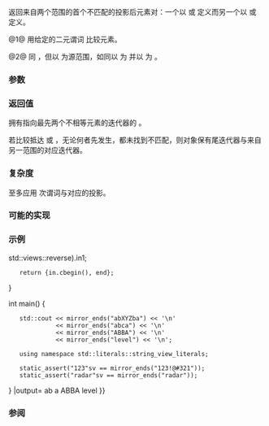 {{cpp/ranges/title|mismatch|mismatch_result}}
{{cpp/algorithm/ranges/navbar}}
{{dcl begin}}
{{dcl header|algorithm}}
{{dcl h|调用签名}}
{{dcl|num=1|since=c++20|1=
template&lt; std::input_iterator I1, std::sentinel_for&lt;I1&gt; S1,
          std::input_iterator I2, std::sentinel_for&lt;I2&gt; S2,
          class Pred = ranges::equal_to,
          class Proj1 = std::identity, class Proj2 = std::identity &gt;
requires std::indirectly_comparable&lt;I1, I2, Pred, Proj1, Proj2&gt;
constexpr mismatch_result&lt;I1, I2&gt;
    mismatch( I1 first1, S1 last1, I2 first2, S2 last2,
              Pred pred = {}, Proj1 proj1 = {}, Proj2 proj2 = {} );
}}
{{dcl|num=2|since=c++20|1=
template&lt; ranges::input_range R1, ranges::input_range R2,
          class Pred = ranges::equal_to,
          class Proj1 = std::identity, class Proj2 = std::identity &gt;
requires std::indirectly_comparable&lt;
             ranges::iterator_t&lt;R1&gt;, ranges::iterator_t&lt;R2&gt;, Pred, Proj1, Proj2&gt;
constexpr mismatch_result&lt;ranges::borrowed_iterator_t&lt;R1&gt;,
                          ranges::borrowed_iterator_t&lt;R2&gt;&gt;
    mismatch( R1&amp;&amp; r1, R2&amp;&amp; r2, Pred pred = {},
              Proj1 proj1 = {}, Proj2 proj2 = {} );
}}
{{dcl h|辅助类型}}
{{dcl|num=3|since=c++20|1=
template&lt; class I1, class I2 &gt;
using mismatch_result = ranges::in_in_result&lt;I1, I2&gt;;
}}
{{dcl end}}

返回来自两个范围的首个不匹配的投影后元素对：一个以 {{range|first1|last1}} 或 {{c|r1}} 定义而另一个以 {{range|first2|last2}} 或 {{c|r2}} 定义。

@1@ 用给定的二元谓词 {{c|p}} 比较元素。

@2@ 同 {{v|1}}，但以 {{c|r}} 为源范围，如同以 {{c|ranges::begin(r)}} 为 {{c|first}} 并以 {{c|ranges::end(r)}} 为 {{c|last}}。

{{cpp/ranges/niebloid}}

===参数===
{{par begin}}
{{par range|first1|last1|要比较的|sentinel=yes|range=第一}}
{{par|r1|第一待比较元素范围}}
{{par range|first2|last2|要比较的|sentinel=yes|range=第二}}
{{par|r2|第二待比较元素范围}}
{{par|pred|应用到投影后元素的谓词}}
{{par|proj1|应用到第一元素范围的投影}}
{{par|proj2|应用到第二元素范围的投影}}
{{par end}}

===返回值===
拥有指向最先两个不相等元素的迭代器的 {{tt|ranges::mismatch_result}}。

若比较抵达 {{c|last1}} 或 {{c|last2}}，无论何者先发生，都未找到不匹配，则对象保有尾迭代器与来自另一范围的对应迭代器。

===复杂度===
至多应用 {{c|std::min(last1 - first1, last2 - first2)}} 次谓词与对应的投影。

===可能的实现===
{{eq fun|1=
struct mismatch_fn
{
    template&lt;std::input_iterator I1, std::sentinel_for&lt;I1&gt; S1,
             std::input_iterator I2, std::sentinel_for&lt;I2&gt; S2,
             class Pred = ranges::equal_to,
             class Proj1 = std::identity, class Proj2 = std::identity&gt;
    requires std::indirectly_comparable&lt;I1, I2, Pred, Proj1, Proj2&gt;
    constexpr std::mismatch_result&lt;I1, I2&gt;
        operator()(I1 first1, S1 last1, I2 first2, S2 last2,
                   Pred pred = {}, Proj1 proj1 = {}, Proj2 proj2 = {}) const
    {
        for (; first1 != last1 &amp;&amp; first2 != last2; ++first1, (void)++first2)
            if (not std::invoke(pred, std::invoke(proj1, *first1),
                                      std::invoke(proj2, *first2)))
                break;

        return {first1, first2};
    }

    template&lt;ranges::input_range R1, ranges::input_range R2,
             class Pred = ranges::equal_to,
             class Proj1 = std::identity, class Proj2 = std::identity&gt;
    requires std::indirectly_comparable&lt;ranges::iterator_t&lt;R1&gt;, ranges::iterator_t&lt;R2&gt;,
                                        Pred, Proj1, Proj2&gt;
    constexpr ranges::mismatch_result&lt;ranges::borrowed_iterator_t&lt;R1&gt;,
                                      ranges::borrowed_iterator_t&lt;R2&gt;&gt;
        operator()(R1&amp;&amp; r1, R2&amp;&amp; r2, Pred pred = {},
                   Proj1 proj1 = {}, Proj2 proj2 = {}) const
    {
        return (*this)(ranges::begin(r1), ranges::end(r1),
                       ranges::begin(r2), ranges::end(r2),
                       std::ref(pred), std::ref(proj1), std::ref(proj2));
    }
};

inline constexpr mismatch_fn mismatch;
}}

===示例===
{{example
 | 此程序确定同时在给定字符串的首端与在末端逆序找到的最长子串（可能重叠）
 | code=
#include &lt;algorithm&gt;
#include &lt;iostream&gt;
#include &lt;ranges&gt;
#include &lt;string_view&gt;
 
[[nodiscard]]
constexpr std::string_view mirror_ends(const std::string_view in)
{
    const auto end = std::ranges::mismatch(in, in {{!}} std::views::reverse).in1;
    return {in.cbegin(), end};
}
 
int main()
{
    std::cout &lt;&lt; mirror_ends("abXYZba") &lt;&lt; '\n'
              &lt;&lt; mirror_ends("abca") &lt;&lt; '\n'
              &lt;&lt; mirror_ends("ABBA") &lt;&lt; '\n'
              &lt;&lt; mirror_ends("level") &lt;&lt; '\n';

    using namespace std::literals::string_view_literals;

    static_assert("123"sv == mirror_ends("123!@#321"));
    static_assert("radar"sv == mirror_ends("radar"));
}
|output=
ab
a
ABBA
level
}}

===参阅===
{{dsc begin}}
{{dsc inc|cpp/algorithm/ranges/dsc equal}}
{{dsc inc|cpp/algorithm/ranges/dsc find}}
{{dsc inc|cpp/algorithm/ranges/dsc lexicographical_compare}}
{{dsc inc|cpp/algorithm/ranges/dsc search}}
{{dsc inc|cpp/algorithm/dsc mismatch}}
{{dsc end}}

{{langlinks|de|en|es|fr|it|ja|pt|ru}}